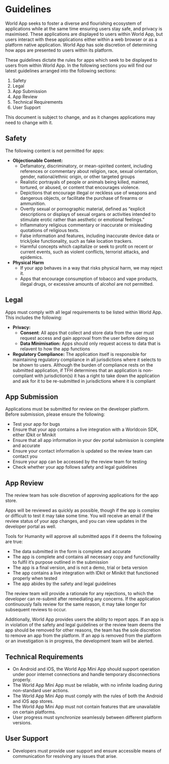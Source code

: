 
# Guidelines

World App seeks to foster a diverse and flourishing ecosystem of applications while at the same time ensuring users stay safe, and privacy is maximised. These applications are displayed to users within World App, but users interact with these applications either within a web browser or as a platform native application. World App has sole discretion of determining how apps are presented to users within its platform. 

These guidelines dictate the rules for apps which seek to be displayed to users from within World App. In the following sections you will find our latest guidelines arranged into the following sections:

1. <Link href="/mini-apps/more/guidelines#safety" aria-label="Home">Safety</Link>
2. <Link href="/mini-apps/more/guidelines#legal" aria-label="Home">Legal</Link>
3. <Link href="/mini-apps/more/guidelines#app-submission" aria-label="Home">App Submission</Link>
4. <Link href="/mini-apps/more/guidelines#app-review" aria-label="Home">App Review</Link>
5. <Link href="/mini-apps/more/guidelines#technical-requirements" aria-label="Home">Technical Requirements</Link>
6. <Link href="/mini-apps/more/guidelines#user-support" aria-label="Home">User Support</Link>

This document is subject to change, and as it changes applications may need to change with it. 

## Safety

The following content is not permitted for apps:

- **Objectionable Content:**
    - Defamatory, discriminatory, or mean-spirited content, including references or commentary about religion, race, sexual orientation, gender, national/ethnic origin, or other targeted groups
    - Realistic portrayals of people or animals being killed, maimed, tortured, or abused, or content that encourages violence.
    - Depictions that encourage illegal or reckless use of weapons and dangerous objects, or facilitate the purchase of firearms or ammunition.
    - Overtly sexual or pornographic material, defined as “explicit descriptions or displays of sexual organs or activities intended to stimulate erotic rather than aesthetic or emotional feelings.”
    - Inflammatory religious commentary or inaccurate or misleading quotations of religious texts.
    - False information and features, including inaccurate device data or trick/joke functionality, such as fake location trackers.
    - Harmful concepts which capitalize or seek to profit on recent or current events, such as violent conflicts, terrorist attacks, and epidemics.
- **Physical Harm**
    - If your app behaves in a way that risks physical harm, we may reject it.
    - Apps that encourage consumption of tobacco and vape products, illegal drugs, or excessive amounts of alcohol are not permitted.

## Legal

Apps must comply with all legal requirements to be listed within World App. This includes the following:

- **Privacy:**
    - **Consent**: All apps that collect and store data from the user must request access and gain approval from the user before doing so
    - **Data Minimisation:** Apps should only request access to data that is relavent to how the app functions
- **Regulatory Compliance:** The application itself is responsible for maintaining regulatory compliance in all jurisdictions where it selects to be shown to users. Although the burden of compliance rests on the submitted application, if TFH determines that an application is non-compliant with jurisdiction(s) it has a right to take down the application and ask for it to be re-submitted in jurisdictions where it is compliant

## App Submission

Applications must be submitted for review on the developer platform. Before submission, please ensure the following:

- Test your app for bugs
- Ensure that your app contains a live integration with a Worldcoin SDK, either IDkit or Minikit
- Ensure that all app information in your dev portal submission is complete and accurate
- Ensure your contact information is updated so the review team can contact you
- Ensure your app can be accessed by the review team for testing
- Check whether your app follows safety and legal guidelines

## App Review

The review team has sole discretion of approving applications for the app store. 

Apps will be reviewed as quickly as possible, though if the app is complex or difficult to test it may take some time. You will receive an email if the review status of your app changes, and you can view updates in the developer portal as well. 

Tools for Humanity will approve all submitted apps if it deems the following are true:

- The data submitted in the form is complete and accurate
- The app is complete and contains all necessary copy and functionality to fulfil it’s purpose outlined in the submission
- The app is a final version, and is not a demo, trial or beta version
- The app contains a live integration with IDkit or Minikit that functioned properly when tested
- The app abides by the safety and legal guidelines

The review team will provide a rationale for any rejections, to which the developer can re-submit after remediating any concerns. If the application continuously fails review for the same reason, it may take longer for subsequent reviews to occur. 

Additionally, World App provides users the ability to report apps. If an app is in violation of the safety and legal guidelines or the review team deems the app should be removed for other reasons, the team has the sole discretion to remove an app from the platform. If an app is removed from the platform or an investigation is in progress, the development team will be alerted.

## Technical Requirements

- On Android and iOS, the World App Mini App should support operation under poor internet connections and handle temporary disconnections properly.
- The World App Mini App must be reliable, with no infinite loading during non-standard user actions.
- The World App Mini App must comply with the rules of both the Android and iOS app stores.
- The World App Mini App must not contain features that are unavailable on certain platforms.
- User progress must synchronize seamlessly between different platform versions.

## User Support

- Developers must provide user support and ensure accessible means of communication for resolving any issues that arise.